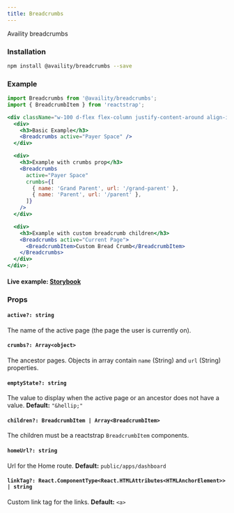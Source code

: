 ```yaml
---
title: Breadcrumbs
---
```


Availity breadcrumbs

### Installation

```bash
npm install @availity/breadcrumbs --save
```

### Example

```jsx live=true viewCode=true
import Breadcrumbs from '@availity/breadcrumbs';
import { BreadcrumbItem } from 'reactstrap';

<div className="w-100 d-flex flex-column justify-content-around align-items-start">
  <div>
    <h3>Basic Example</h3>
    <Breadcrumbs active="Payer Space" />
  </div>

  <div>
    <h3>Example with crumbs prop</h3>
    <Breadcrumbs
      active="Payer Space"
      crumbs={[
        { name: 'Grand Parent', url: '/grand-parent' },
        { name: 'Parent', url: '/parent' },
      ]}
    />
  </div>

  <div>
    <h3>Example with custom breadcrumb children</h3>
    <Breadcrumbs active="Current Page">
      <BreadcrumbItem>Custom Bread Crumb</BreadcrumbItem>
    </Breadcrumbs>
  </div>
</div>;
```

#### Live example: <a href="https://availity.github.io/availity-react/storybook/?path=/story/components-breadcrumbs--default"> Storybook</a>

### Props

#### `active?: string`

The name of the active page (the page the user is currently on).

#### `crumbs?: Array<object>`

The ancestor pages. Objects in array contain `name` (String) and `url` (String) properties.

#### `emptyState?: string`

The value to display when the active page or an ancestor does not have a value. **Default:** `"&hellip;"`

#### `children?: BreadcrumbItem | Array<BreadcrumbItem>`

The children must be a reactstrap `BreadcrumbItem` components.

#### `homeUrl?: string`

Url for the Home route. **Default:** `public/apps/dashboard`

#### `linkTag?: React.ComponentType<React.HTMLAttributes<HTMLAnchorElement>> | string`

Custom link tag for the links. **Default:** `<a>`

